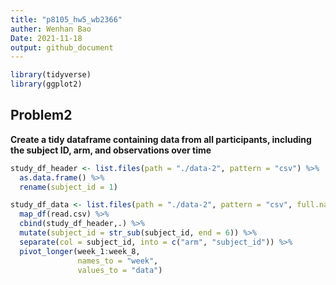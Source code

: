 ```yaml
---
title: "p8105_hw5_wb2366"
auther: Wenhan Bao
Date: 2021-11-18
output: github_document
---
```


```r
library(tidyverse)
library(ggplot2)
```

## Problem2

**Create a tidy dataframe containing data from all participants, including the subject ID, arm, and observations over time**

```r
study_df_header <- list.files(path = "./data-2", pattern = "csv") %>% 
  as.data.frame() %>% 
  rename(subject_id = 1)

study_df_data <- list.files(path = "./data-2", pattern = "csv", full.names = T) %>% 
  map_df(read.csv) %>% 
  cbind(study_df_header,.) %>% 
  mutate(subject_id = str_sub(subject_id, end = 6)) %>% 
  separate(col = subject_id, into = c("arm", "subject_id")) %>% 
  pivot_longer(week_1:week_8,
               names_to = "week",
               values_to = "data")
```

